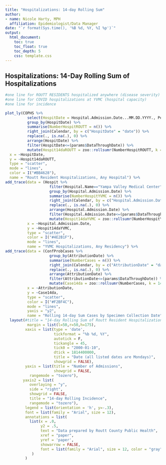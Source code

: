 ```yaml
---
title: "Hospitalizations: 14-day Rolling Sum"
author:
- name: Nicole Harty, MPH
  affiliation: Epidemiologist/Data Manager
date: "`r format(Sys.time(), '%B %d, %Y, %I %p')`"
output: 
  html_document:
    toc: true
    toc_float: true
    toc_depth: 5
    css: template.css
---
```


## Hospitalizations: 14-Day Rolling Sum of Hospitalizations


```r
#one line for ROUTT RESIDENTS hospitalized anywhere (disease severity)
#one line for COVID hospitalizations at YVMC (hospital capacity)
#one line for incidence

plot_ly(COPHS %>%
          select(HospitDate = Hospital.Admission.Date...MM.DD.YYYY., PersonID) %>%
          group_by(HospitDate) %>%
          summarise(NumberHospitROUTT = n()) %>%
          right_join(Calendar, by = c("HospitDate" = "date")) %>%
          replace(., is.na(.), 0) %>%
          arrange(HospitDate) %>%
          filter(HospitDate<=(params$DataThroughDate)) %>%
          mutate(Hospit14daROUTT = zoo::rollsumr(NumberHospitROUTT, k = 14, fill = NA)),
  x = ~HospitDate,
  y = ~Hospit14daROUTT,
  type = "scatter",
  mode = "lines",
  color = I("#BB4628"),
  name = "Routt Resident Hospitalizations, Any Hospital") %>%
add_trace(data = (Hospit %>%
                    filter(Hospital.Name=="Yampa Valley Medical Center") %>%
                    group_by(Hospital.Admission.Date) %>%
                    summarise(NumberHospitYVMC = n()) %>%
                    right_join(Calendar, by = c("Hospital.Admission.Date" = "date")) %>%
                    replace(., is.na(.), 0) %>%
                    arrange(Hospital.Admission.Date) %>%
                    filter(Hospital.Admission.Date<=(params$DataThroughDate)) %>%
                    mutate(Hospit14daYVMC = zoo::rollsumr(NumberHospitYVMC, k = 14, fill = NA))),
          x = ~Hospital.Admission.Date,
          y = ~Hospit14daYVMC,
          type = "scatter",
          color = I("#4E2B1F"),
          mode = "lines",
          name = "YVMC Hospitalizations, Any Residency") %>%
add_trace(data = (ConfProbCases %>%
                    group_by(AttributionDate) %>%
                    summarise(NumberCases = n()) %>%
                    right_join(Calendar, by = c("AttributionDate" = "date")) %>%
                    replace(., is.na(.), 0) %>%
                    arrange(AttributionDate) %>%
                    filter(AttributionDate<=(params$DataThroughDate)) %>%
                    mutate(Case14da = zoo::rollsumr(NumberCases, k = 14, fill = NA))),
          x = ~AttributionDate,
          y = ~Case14da,
          type = "scatter",
          color = I("#F2BF4C"),
          mode = "lines",
          yaxis = "y2",
          name = "Rolling 14-day Sum Cases by Specimen Collection Date") %>%
  layout(#title = "14-day Rolling Sum of Routt Resident Hospitalizations and YVMC Hospitalizations",
          margin = list(l=50,r=50,h=175),
         xaxis = list(type = 'date',
                      tickformat = "%b %d, %Y",
                      autotick = F, 
                      tickangle = 45,
                      tick0 = "2000-01-10",
                      dtick = 1814400000,
                      title = "Date (all listed dates are Mondays)",
                      showgrid = FALSE),
         yaxis = list(title = "Number of Admissions",
                      showgrid = FALSE,
           rangemode = "tozero"),
        yaxis2 = list(
           overlaying = "y",
           side = "right",
           showgrid = FALSE,
           title = "14-day Rolling Incidence",
           rangemode = "tozero"),
         legend = list(orientation = 'h', y=-.3),
         font = list(family = "Arial", size = 12),
         annotations = list(
           list(x = .0,
                y2 = .5,
                text = "Data prepared by Routt County Public Health",
                xref = "paper",
                yref = 'paper',
                showarrow = FALSE,
                font = list(family = "Arial", size = 12, color = "gray"))
            )
         )
```

